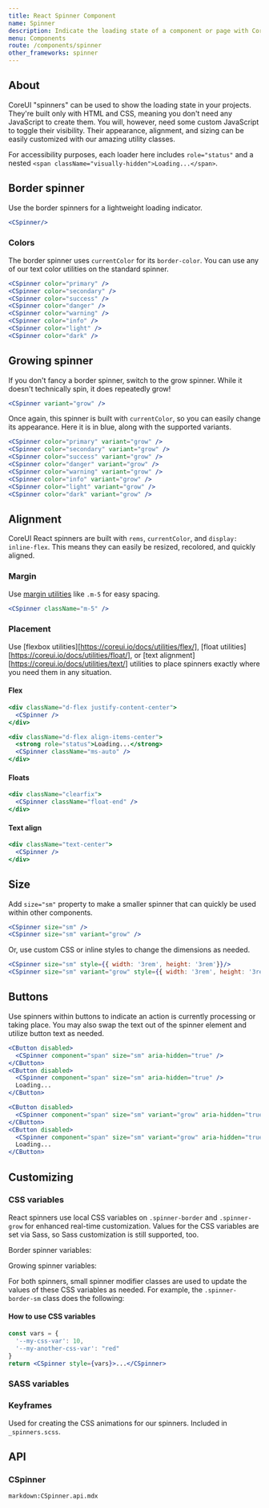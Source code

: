 ```yaml
---
title: React Spinner Component
name: Spinner
description: Indicate the loading state of a component or page with CoreUI spinners, built entirely with HTML, CSS, and no JavaScript.
menu: Components
route: /components/spinner
other_frameworks: spinner
---
```



## About

CoreUI "spinners" can be used to show the loading state in your projects. They're built only with HTML and CSS, meaning you don't need any JavaScript to create them. You will, however, need some custom JavaScript to toggle their visibility. Their appearance, alignment, and sizing can be easily customized with our amazing utility classes.

For accessibility purposes, each loader here includes `role="status"` and a nested `<span className="visually-hidden">Loading...</span>`.

## Border spinner

Use the border spinners for a lightweight loading indicator.

```jsx preview
<CSpinner/>
```

### Colors

The border spinner uses `currentColor` for its `border-color`. You can use any of our text color utilities on the standard spinner.

```jsx preview
<CSpinner color="primary" />
<CSpinner color="secondary" />
<CSpinner color="success" />
<CSpinner color="danger" />
<CSpinner color="warning" />
<CSpinner color="info" />
<CSpinner color="light" />
<CSpinner color="dark" />
```

## Growing spinner

If you don't fancy a border spinner, switch to the grow spinner. While it doesn't technically spin, it does repeatedly grow!

```jsx preview
<CSpinner variant="grow" />
```

Once again, this spinner is built with `currentColor`, so you can easily change its appearance. Here it is in blue, along with the supported variants.

```jsx preview
<CSpinner color="primary" variant="grow" />
<CSpinner color="secondary" variant="grow" />
<CSpinner color="success" variant="grow" />
<CSpinner color="danger" variant="grow" />
<CSpinner color="warning" variant="grow" />
<CSpinner color="info" variant="grow" />
<CSpinner color="light" variant="grow" />
<CSpinner color="dark" variant="grow" />
```

## Alignment 

CoreUI React spinners are built with `rems`, `currentColor`, and `display: inline-flex`. This means they can easily be resized, recolored, and quickly aligned.

### Margin 

Use [margin utilities](https://coreui.io/docs/utilities/spacing/#margin-and-padding) like `.m-5` for easy spacing.

```jsx preview
<CSpinner className="m-5" />
```

### Placement

Use [flexbox utilities][https://coreui.io/docs/utilities/flex/], [float utilities][https://coreui.io/docs/utilities/float/], or [text alignment][https://coreui.io/docs/utilities/text/] utilities to place spinners exactly where you need them in any situation.

#### Flex

```jsx preview
<div className="d-flex justify-content-center">
  <CSpinner />
</div>
```

```jsx preview
<div className="d-flex align-items-center">
  <strong role="status">Loading...</strong>
  <CSpinner className="ms-auto" />
</div>
```

#### Floats

```jsx preview
<div className="clearfix">
  <CSpinner className="float-end" />
</div>
```

#### Text align

```jsx preview
<div className="text-center">
  <CSpinner />
</div>
```

## Size

Add `size="sm"` property to make a smaller spinner that can quickly be used within other components.

```jsx preview
<CSpinner size="sm" />
<CSpinner size="sm" variant="grow" />
```

Or, use custom CSS or inline styles to change the dimensions as needed.

```jsx preview
<CSpinner size="sm" style={{ width: '3rem', height: '3rem'}}/>
<CSpinner size="sm" variant="grow" style={{ width: '3rem', height: '3rem'}}/>
```

## Buttons

Use spinners within buttons to indicate an action is currently processing or taking place. You may also swap the text out of the spinner element and utilize button text as needed.

```jsx preview
<CButton disabled>
  <CSpinner component="span" size="sm" aria-hidden="true" />
</CButton>
<CButton disabled>
  <CSpinner component="span" size="sm" aria-hidden="true" />
  Loading...
</CButton>
```

```jsx preview
<CButton disabled>
  <CSpinner component="span" size="sm" variant="grow" aria-hidden="true" />
</CButton>
<CButton disabled>
  <CSpinner component="span" size="sm" variant="grow" aria-hidden="true" />
  Loading...
</CButton>
```

## Customizing

### CSS variables

React spinners use local CSS variables on `.spinner-border` and `.spinner-grow` for enhanced real-time customization. Values for the CSS variables are set via Sass, so Sass customization is still supported, too.

Border spinner variables:

<ScssDocs file="_spinners.scss" capture="spinner-border-css-vars" />

Growing spinner variables:

<ScssDocs file="_spinners.scss" capture="spinner-grow-css-vars" />

For both spinners, small spinner modifier classes are used to update the values of these CSS variables as needed. For example, the `.spinner-border-sm` class does the following:

<ScssDocs file="_spinners.scss" capture="spinner-border-sm-css-vars" />

#### How to use CSS variables

```jsx
const vars = { 
  '--my-css-var': 10,
  '--my-another-css-var': "red" 
}
return <CSpinner style={vars}>...</CSpinner>
```

### SASS variables

<ScssDocs file="_variables.scss" capture="spinner-variables" />

### Keyframes

Used for creating the CSS animations for our spinners. Included in `_spinners.scss`.

<ScssDocs file="_spinners.scss" capture="spinner-border-keyframes" />

<ScssDocs file="_spinners.scss" capture="spinner-grow-keyframes" />

## API

### CSpinner

`markdown:CSpinner.api.mdx`
